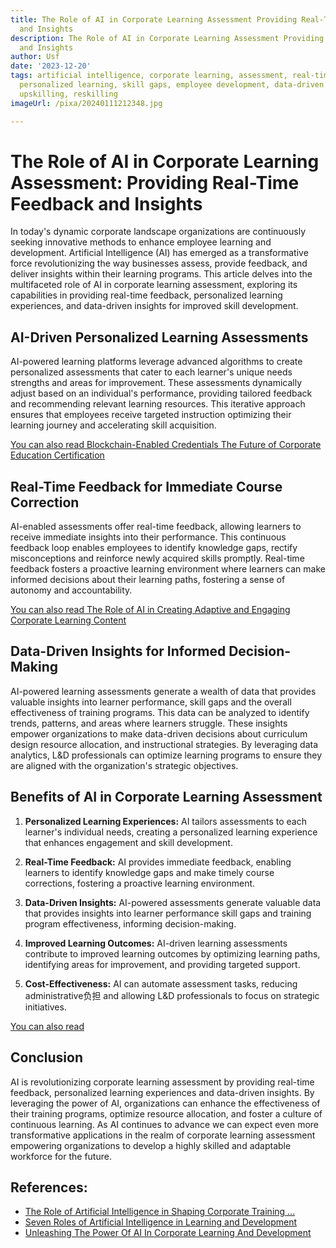 ```yaml
---
title: The Role of AI in Corporate Learning Assessment Providing Real-Time Feedback
  and Insights
description: The Role of AI in Corporate Learning Assessment Providing Real-Time Feedback
  and Insights
author: Usf
date: '2023-12-20'
tags: artificial intelligence, corporate learning, assessment, real-time feedback,
  personalized learning, skill gaps, employee development, data-driven decision-making,
  upskilling, reskilling
imageUrl: /pixa/20240111212348.jpg

---
```

# The Role of AI in  Corporate Learning Assessment: Providing Real-Time Feedback and Insights

In today's dynamic corporate landscape organizations  are continuously seeking innovative methods to enhance employee learning and development. Artificial Intelligence (AI) has emerged as a transformative force revolutionizing the  way businesses assess, provide feedback, and  deliver insights within their learning programs. This article delves into  the multifaceted role of AI in corporate learning assessment, exploring its capabilities in providing real-time feedback, personalized  learning experiences, and data-driven  insights for improved skill development.

## AI-Driven Personalized Learning Assessments

AI-powered learning platforms leverage advanced algorithms to create personalized assessments that cater to each learner's unique needs strengths and areas for  improvement. These  assessments dynamically adjust  based  on an individual's performance, providing tailored feedback and recommending relevant learning resources. This iterative approach  ensures that employees receive targeted instruction optimizing their learning  journey and accelerating skill acquisition.

[You can also read Blockchain-Enabled Credentials The Future of Corporate Education Certification](Blockchain-Enabled%20Credentials%20The%20Future%20of%20Corporate%20Education%20Certification)


## Real-Time Feedback for Immediate Course Correction

AI-enabled assessments offer real-time feedback, allowing learners to receive  immediate insights into  their performance. This continuous feedback  loop enables employees to identify knowledge gaps,  rectify misconceptions and reinforce newly acquired skills promptly. Real-time feedback fosters  a proactive learning environment where learners can make informed decisions about their learning paths, fostering a sense of autonomy and accountability.

[You can also read The Role of AI in Creating  Adaptive  and Engaging Corporate Learning Content](The%20Role%20of%20AI%20in%20Creating%20Adaptive%20and%20Engaging%20Corporate%20Learning%20Content)


## Data-Driven Insights for Informed Decision-Making

AI-powered  learning assessments generate  a wealth of data that provides valuable insights into learner performance, skill gaps and the  overall effectiveness of  training programs. This  data can be  analyzed to identify trends, patterns, and areas  where learners  struggle. These insights empower organizations to make data-driven decisions about curriculum  design resource allocation, and instructional strategies. By leveraging data analytics, L&D professionals can  optimize  learning programs to ensure they are aligned with the organization's strategic objectives.

## Benefits of AI in Corporate Learning Assessment

1.  **Personalized Learning Experiences:** AI tailors assessments to each learner's individual needs, creating a personalized  learning experience that enhances  engagement and skill development.

2. **Real-Time Feedback:**  AI provides immediate feedback, enabling learners to identify knowledge gaps and make timely course corrections, fostering  a proactive learning environment.

3. **Data-Driven Insights:** AI-powered assessments generate valuable data that provides  insights into learner performance skill gaps and training program effectiveness, informing decision-making.

4. **Improved Learning  Outcomes:**  AI-driven learning  assessments contribute  to improved learning outcomes by optimizing learning paths, identifying areas for improvement, and providing targeted support.

5. **Cost-Effectiveness:** AI can automate assessment tasks, reducing administrative负担 and allowing L&D professionals to focus on strategic initiatives.

[You can  also  read ]()


##  Conclusion

AI is revolutionizing corporate learning assessment by providing real-time feedback, personalized learning experiences and data-driven insights. By leveraging the power of  AI, organizations can enhance the  effectiveness of their training programs, optimize resource allocation, and foster a culture of continuous learning. As  AI continues to advance we can expect even more transformative applications in the realm of corporate learning assessment  empowering organizations to develop  a highly skilled and adaptable workforce for the future.

## References:
- [The Role of Artificial Intelligence in Shaping Corporate Training ...](https://www.linkedin.com/pulse/role-artificial-intelligence-shaping-corporate-training-strategies)
- [Seven Roles of Artificial Intelligence in Learning and Development](https://www.hurix.com/role-of-artificial-intelligence-in-learning-and-development/)
- [Unleashing The Power Of AI In Corporate Learning And Development](https://elearningindustry.com/unleashing-the-power-of-ai-in-corporate-learning-and-development)
